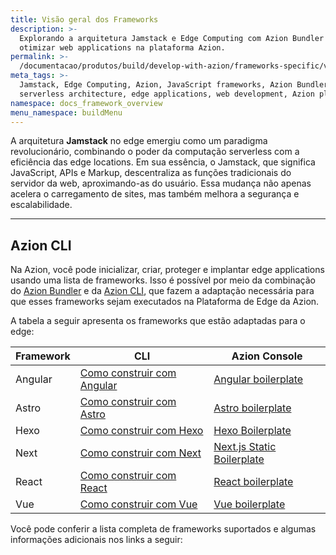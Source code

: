 ```yaml
---
title: Visão geral dos Frameworks
description: >-
  Explorando a arquitetura Jamstack e Edge Computing com Azion Bundler e Azion CLI para
  otimizar web applications na plataforma Azion.
permalink: >-
  /documentacao/produtos/build/develop-with-azion/frameworks-specific/visao-geral/
meta_tags: >-
  Jamstack, Edge Computing, Azion, JavaScript frameworks, Azion Bundler, Azion CLI,
  serverless architecture, edge applications, web development, Azion platform
namespace: docs_framework_overview
menu_namespace: buildMenu
---
```




A arquitetura **Jamstack** no edge emergiu como um paradigma revolucionário, combinando o poder da computação serverless com a eficiência das edge locations. Em sua essência, o Jamstack, que significa JavaScript, APIs e Markup, descentraliza as funções tradicionais do servidor da web, aproximando-as do usuário. Essa mudança não apenas acelera o carregamento de sites, mas também melhora a segurança e escalabilidade.

---

## Azion CLI

Na Azion, você pode inicializar, criar, proteger e implantar edge applications usando uma lista de frameworks. Isso é possível por meio da combinação do [Azion Bundler](https://github.com/aziontech/bundler) e da [Azion CLI](/pt-br/documentacao/produtos/azion-cli/visao-geral/), que fazem a adaptação necessária para que esses frameworks sejam executados na Plataforma de Edge da Azion.

A tabela a seguir apresenta os frameworks que estão adaptadas para o edge:

| Framework | CLI | Azion Console |
| --- | --- | --- |
| Angular | [Como construir com Angular](/pt-br/documentacao/produtos/cli/frameworks/angular/) | [Angular boilerplate](/pt-br/documentacao/produtos/guias/angular-boilerplate/) |
| Astro | [Como construir com Astro](/pt-br/documentacao/produtos/cli/frameworks/astro/) | [Astro boilerplate](/pt-br/documentacao/produtos/guias/astro-boilerplate/) |
| Hexo | [Como construir com Hexo](/pt-br/documentacao/produtos/cli/frameworks/hexo/)| [Hexo Boilerplate](/pt-br/documentacao/produtos/guias/hexo-boilerplate/) |
| Next | [Como construir com Next](/pt-br/documentacao/produtos/cli/frameworks/next/) | [Next.js Static Boilerplate](/pt-br/documentacao/produtos/guias/nextjs-static-boilerplate/) |
| React | [Como construir com React](/pt-br/documentacao/produtos/cli/frameworks/react/) | [React boilerplate](/pt-br/documentacao/produtos/guias/react-boilerplate/)|
| Vue | [Como construir com Vue](/pt-br/documentacao/produtos/cli/frameworks/vue/) | [Vue boilerplate](/pt-br/documentacao/produtos/guias/vue-boilerplate/)|

Você pode conferir a lista completa de frameworks suportados e algumas informações adicionais nos links a seguir:

<br />
<LinkButton link="/pt-br/documentacao/produtos/devtools/azion-edge-runtime/compatibilidade-frameworks/" label="saiba mais sobre os Web frameworks suportados" severity="secondary" target="_blank" />
<LinkButton link="/pt-br/documentacao/produtos/devtools/azion-edge-runtime/compatibilidade/node/" label="saiba mais sobre o suporte ao Node.js" severity="secondary" target="_blank" />
<LinkButton link="/pt-br/documentacao/produtos/edge-application/edge-functions/runtime-apis/javascript/" label="saiba mais sobre as Web APIs suportadas" severity="secondary" target="blank" />
